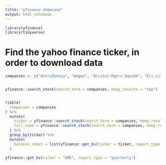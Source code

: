 ```yaml
---
title: "yfinance showcase"
output: html_notebook
---
```


```r
library(yfinance)
library(tidyverse)
```

# Find the yahoo finance ticker, in order to download data
```r

companies <- c("AstraZeneca", "Amgen", "Bristol-Myers Squibb", "Eli Lilly and Company", "Johnson & Johnson", "Merck & Co.", "Novartis", "Pfizer Inc.")


yfinance::search_stock(search_term = companies, keep_results = "top")


tibble(
  companies = companies
) %>% 
  mutate(
    ticker = yfinance::search_stock(search_term = companies, keep_results = "top")$symbol,
    full_name = yfinance::search_stock(search_term = companies, keep_results = "top")$longname,
  ) %>% 
  group_by(ticker) %>% 
  mutate(
    balance_sheet = list(yfinance::get_bs(ticker = ticker, report_type = "quarterly"))
  )

```

```r
yfinance::get_bs(ticker = "GME", report_type = "quarterly")
```

